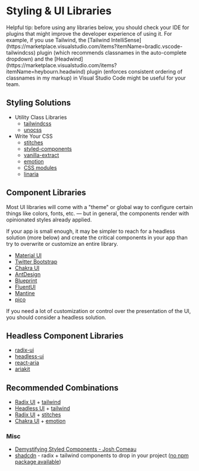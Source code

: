 
# Styling & UI Libraries

<Note>
  Helpful tip: before using any libraries below, you should check your IDE for
  plugins that might improve the developer experience of using it. For example,
  if you use Tailwind, the [Tailwind
  IntelliSense](https://marketplace.visualstudio.com/items?itemName=bradlc.vscode-tailwindcss)
  plugin (which recommends classnames in the auto-complete dropdown) and the
  [Headwind](https://marketplace.visualstudio.com/items?itemName=heybourn.headwind)
  plugin (enforces consistent ordering of classnames in my markup) in Visual
  Studio Code might be useful for your team.
</Note>

## Styling Solutions

- Utility Class Libraries
  - [tailwindcss](https://www.npmjs.com/package/tailwindcss)
  - [unocss](https://www.npmjs.com/package/unocss)
- Write Your CSS
  - [stitches](https://www.npmjs.com/package/@stitches/react)
  - [styled-components](https://www.npmjs.com/package/styled-components)
  - [vanilla-extract](https://www.npmjs.com/package/@vanilla-extract/css)
  - [emotion](https://www.npmjs.com/package/@emotion/css)
  - [CSS modules](https://www.npmjs.com/package/css-modules)
  - [linaria](https://www.npmjs.com/package/linaria)

## Component Libraries

Most UI libraries will come with a "theme" or global way to configure certain things like colors, fonts, etc. — but in general, the components render with opinionated styles already applied.

If your app is small enough, it may be simpler to reach for a headless solution (more below) and create the critical components in your app than try to overwrite or customize an entire library.

- [Material UI](https://www.npmjs.com/package/@mui/material)
- [Twitter Bootstrap](https://www.npmjs.com/package/react-bootstrap)
- [Chakra UI](https://www.npmjs.com/package/@chakra-ui/react)
- [AntDesign](https://www.npmjs.com/package/antd)
- [Blueprint](https://www.npmjs.com/package/@blueprintjs/core/)
- [FluentUI](https://www.npmjs.com/package/@fluentui/react-components)
- [Mantine](https://www.npmjs.com/package/@mantine/core)
- [pico](https://www.npmjs.com/package/@picocss/pico)

<Note>
  If you need a lot of customization or control over the presentation of the UI,
  you should consider a headless solution.
</Note>

## Headless Component Libraries

- [radix-ui](https://www.npmjs.com/package/@radix-ui/primitive)
- [headless-ui](https://www.npmjs.com/package/@headlessui/react)
- [react-aria](https://react-spectrum.adobe.com/react-aria/)
- [ariakit](https://www.npmjs.com/package/ariakit)

## Recommended Combinations

- [Radix UI](https://www.npmjs.com/package/@radix-ui/primitive) + [tailwind](https://www.npmjs.com/package/tailwindcss)
- [Headless UI](https://www.npmjs.com/package/@headlessui/react) + [tailwind](https://www.npmjs.com/package/tailwindcss)
- [Radix UI](https://www.npmjs.com/package/@radix-ui/primitive) + [stitches](https://www.npmjs.com/package/@stitches/react)
- [Chakra UI](https://www.npmjs.com/package/@chakra-ui/react) + [emotion](https://www.npmjs.com/package/@emotion/css)

### Misc

- [Demystifying Styled Components - Josh Comeau](https://www.joshwcomeau.com/react/demystifying-styled-components/)
- [shadcdn](https://ui.shadcn.com/docs/components/accordion) - radix + tailwind components to drop in your project ([no npm package available](https://ui.shadcn.com/docs))
